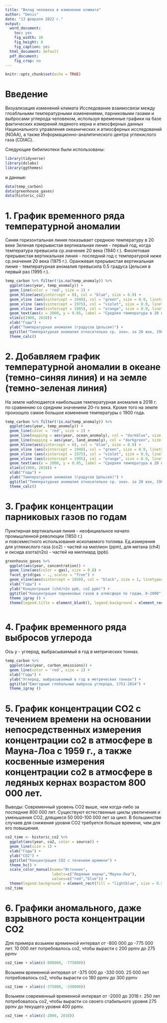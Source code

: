 ```yaml
---
title: "Вклад человека в изменение климата"
author: "Denis"
date: "13 февраля 2022 г."
output:
  word_document: 
    toc: yes
    fig_width: 10
    fig_height: 8
    fig_caption: yes
  html_document: default
  pdf_document: 
    fig_crop: no
---
```

  
```r
knitr::opts_chunk$set(echo = TRUE)
```

# Введение
Визуализация изменений климата Исследование взаимосвязи между глоабльными температурными изменениями, парниковыми газами и выбросами углерода человеком, используя временные графики на базе фактических измерений ледяного керна и атмосферных данных Национального управления океанических и атмосферных исследований (NOAA), а также Информационно-аналитического центра углекислого газа (CDIAC).

Следующие бибилиотеки были использованы:

```r
library(tidyverse)
library(dslabs)
library(ggthemes)
```

и данные:

```r
data(temp_carbon)
data(greenhouse_gases)
data(historic_co2)
```


# 1. График временного ряда температурной аномалии
Синяя горизонтальная линия показывает среднюю температуру в 20 веке
Зеленая прерывистая вертикальная линия - первый год, когда температура превысила ср.значение 20 века (1940 г.).
Фиолетовая прерывистая вертикальная линия - последний год с температурой ниже ср.значения 20 века (1975 г.).
Оранжевая прерывистая вертикальная линия - температурная аномалия превысила 0.5 градуса Цельсия в первый раз (1995 г.).

```r
temp_carbon %>% filter(!is.na(temp_anomaly)) %>%
  ggplot(aes(year, temp_anomaly)) + 
  geom_line(color = 'red', size = 1) +
  geom_hline(aes(yintercept = 0), col = "blue", size = 0.9) + 
  geom_vline (aes(xintercept = 1940), col = "green", size = 0.9, linetype=2) +
  geom_vline (aes(xintercept = 1975), col = "violet", size = 0.9, linetype=2) +
  geom_vline (aes(xintercept = 1995), col = "orange", size = 0.9, linetype=2) +
  geom_text(aes(x = 2000, y = 0.05, label = "Cредняя температура в 20 веке"), col = "blue") +
  xlim(c(1900, 2018)) +
  xlab("Годы") +
  ylab("Температурная аномалия (градусов Цельсия)") +
  ggtitle("Температурная аномалия относительно ср. знач. за 20 век, 1900-2018") +
  theme_calc()
```
 
# 2. Добавляем график температурной аномалии в океане (темно-синяя линия) и на земле (темно-зеленая линия)
На земле наблюдается наибольшая температурная аномалия в 2018 г. по сравнению со средним значением 20-го века.
Кроме того на земле произошло самое большое изменение температуры с 1900 года.

```r
temp_carbon %>% filter(!is.na(temp_anomaly)) %>%
  ggplot(aes(year, temp_anomaly)) + 
  geom_line(color = 'red', size = 1) +
  geom_line(mapping = aes(year, ocean_anomaly), col = "darkblue", size = 1) + 
  geom_line(mapping = aes(year, land_anomaly), col = "darkgreen", size = 1) +
  geom_hline(aes(yintercept = 0), col = "blue", size = 0.9) + 
  geom_vline (aes(xintercept = 1940), col = "green", size = 0.9, linetype=2) +
  geom_vline (aes(xintercept = 1975), col = "violet", size = 0.9, linetype=2) +
  geom_vline (aes(xintercept = 1995), col = "orange", size = 0.9, linetype=2) +
  geom_text(aes(x = 2000, y = 0.05, label = "Cредняя температура в 20 веке"), col = "blue") +
  xlim(c(1900, 2018)) +
  xlab("Годы") +
  ylab("Температурная аномалия (градусов Цельсия)") +
  ggtitle("Температурная аномалия относительно ср. знач. за 20 век, 1900-2018") +
  theme_calc()
```

# 3. График концентрации парниковых газов по годам
Пунктирная вертикальная линия - неофициальное начало промышленной революции (1850 г.)  
и повсеместного использования ископаемого топлива. 
Ед.измерения для углекислого газа (co2) - частей на миллион (ppm), 
для метана (ch4) и оксида азота(n2o) - частей на миллиард (ppb).

```r
greenhouse_gases %>%
  ggplot(aes(year, concentration)) +
  geom_line(aes(color = gas), size = 0.8) +
  facet_grid(gas ~ ., scales = "free") +
  geom_vline(aes(xintercept = 1850), col = "black", size = 1, linetype=5) +
  xlab("Годы") +
  ylab("Концентрация (ch4/n2o ppb, co2 ppm)") +
  ggtitle("Концентрация парниковых газов в атмосфере по годам, 0-2000") +
  theme_igray () +
  theme(legend.title = element_blank(), legend.background = element_rect(fill = "lightblue", 
                                                                          size = 0.5, linetype = "solid", colour = "black"))
```

# 4. График временного ряда выбросов углерода
Ось у  - углерод, выбрасываемый в год в метрических тоннах.

```r
temp_carbon %>% 
  ggplot(aes(year, carbon_emissions)) + 
  geom_line(color = 'red', size = 1) +
  xlab("Годы") +
  ylab("Углерод, выбрасываемый в год в метрических тоннах") +
  ggtitle("Ежегодные глобальные выбросы углерода, 1751-2014") +
  theme_igray ()
```

# 5. График концентрации СО2 с течением времени на основании непосредственных измерения концентрации co2 в атмосфере в Мауна-Лоа с 1959 г., а также косвенные измерения концентрации co2 в атмосфере в ледяных кернах возрастом 800 000 лет.

Выводы: Современный уровень СО2 выше, чем когда-либо за последние 800 000 лет.
Существуют естественные циклы увеличения и уменьшения СО2, длящиеся 50 000-100 000 лет за цикл.
В большинстве случаев для снижения уровня СО2 требуется больше времени, чем для его повышения. 

```r
co2_time <- historic_co2 %>% 
  ggplot(aes(year, co2, color = source)) +  
  geom_line(size = 1) +
  xlab("Годы") +
  ylab("CO2") +
  ggtitle("Концентрация СО2 с течением времени") +
  theme_hc() +
  scale_color_manual(name="Источник",
                     labels=c("Ледяные керны","Мауна-Лоа"),
                     values=c("red","blue")) + 
  theme(legend.background = element_rect(fill = "lightblue", size = 0.5, linetype = "solid", colour = "black"))
co2_time
```

# 6. Графики аномального, даже взрывного роста концентрации CO2
Для примера возьмем временной интервал от -800 000 до -775 000 лет. 
10 000 лет потребовалось co2, чтобы вырасти с 200 ppmv до 275 ppmv

```r
co2_time + xlim(c(-800000, -775000))
```

Возьмем временной интервал от -375 000 до -330 000. 
25 000 лет потребовалось co2, чтобы вырасти со 180 ppmv до 300 ppmv

```r
co2_time + xlim(c(-375000, -330000))
```

Возьмем современный временной интервал от -2000 до 2018 г. 
250 лет потребовалось co2, чтобы вырасти со своего стабильного уровня 275 ppmv до текущего уровня 400 ppmv.

```r
co2_time + xlim(c(-2000, 2018))
```

